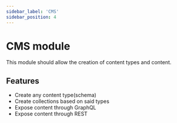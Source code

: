 ```yaml
---
sidebar_label: 'CMS'
sidebar_position: 4
---
```


# CMS module

This module should allow the creation of content types and content.

## Features

- Create any content type(schema)
- Create collections based on said types
- Expose content through GraphQL
- Expose content through REST
